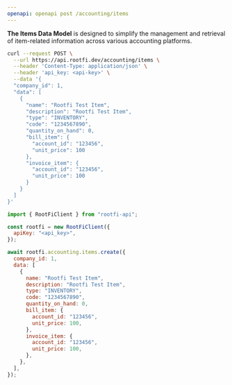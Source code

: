 ```yaml
---
openapi: openapi post /accounting/items
---
```


**The Items Data Model** is designed to simplify the management and retrieval of item-related information across various accounting platforms.

<RequestExample>

```bash cURL
curl --request POST \
  --url https://api.rootfi.dev/accounting/items \
  --header 'Content-Type: application/json' \
  --header 'api_key: <api-key>' \
  --data '{
  "company_id": 1,
  "data": [
    {
      "name": "Rootfi Test Item",
      "description": "Rootfi Test Item",
      "type": "INVENTORY",
      "code": "1234567890",
      "quantity_on_hand": 0,
      "bill_item": {
        "account_id": "123456",
        "unit_price": 100
      },
      "invoice_item": {
        "account_id": "123456",
        "unit_price": 100
      }
    }
  ]
}'
```

```javascript NodeJS
import { RootFiClient } from "rootfi-api";

const rootfi = new RootFiClient({
  apiKey: "<api_key>",
});

await rootfi.accounting.items.create({
  company_id: 1,
  data: [
    {
      name: "Rootfi Test Item",
      description: "Rootfi Test Item",
      type: "INVENTORY",
      code: "1234567890",
      quantity_on_hand: 0,
      bill_item: {
        account_id: "123456",
        unit_price: 100,
      },
      invoice_item: {
        account_id: "123456",
        unit_price: 100,
      },
    },
  ],
});
```

</RequestExample>
